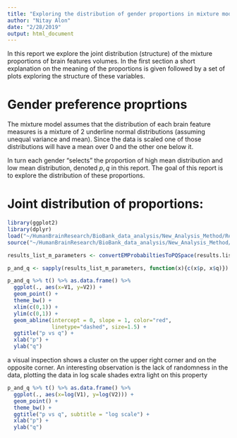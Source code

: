 ```yaml
---
title: "Exploring the distribution of gender proportions in mixture model"
author: "Nitay Alon"
date: "2/28/2019"
output: html_document
---
```


In this report we explore the joint distribution (structure) of the mixture proportions of brain features volumes. In the first section a short explanation on the meaning of the proportions is given followed by a set of plots exploring the structure of these variables. 

# Gender preference proprtions
The mixture model assumes that the distribution of each brain feature measures is a mixture of 2 underline normal distributions (assuming unequal variance and mean). Since the data is scaled one of those distributions will have a mean over 0 and the other one below it. 

In turn each gender "selects" the proportion of high mean distribution and low mean distribution, denoted $p,q$ in this report. The goal of this report is to explore the distribution of these proportions.

# Joint distribution of proportions:
```r
library(ggplot2)
library(dplyr)
load("~/HumanBrainResearch/BioBank_data_analysis/New_Analysis_Method/Residuals_analysis_methods/Results/New_analysis_method_results.RData")
source("~/HumanBrainResearch/BioBank_data_analysis/New_Analysis_Method/Residuals_analysis_methods/convert_em_probs_to_pq_space.R")

results_list_m_parameters <- convertEMProbabiltiesToPQSpace(results.list)

p_and_q <- sapply(results_list_m_parameters, function(x){c(x$p, x$q)})
```

```r
p_and_q %>% t() %>% as.data.frame() %>% 
  ggplot(., aes(x=V1, y=V2)) + 
  geom_point() +
  theme_bw() + 
  xlim(c(0,1)) + 
  ylim(c(0,1)) + 
  geom_abline(intercept = 0, slope = 1, color="red", 
              linetype="dashed", size=1.5) + 
  ggtitle("p vs q") +
  xlab("p") + 
  ylab("q")
```

a visual inspection shows a cluster on the upper right corner and on the opposite corner. An interesting observation is the lack of randomness in the data, plotting the data in log scale shades extra light on this property
```r
p_and_q %>% t() %>% as.data.frame() %>% 
  ggplot(., aes(x=log(V1), y=log(V2))) + 
  geom_point() +
  theme_bw() + 
  ggtitle("p vs q", subtitle = "log scale") +
  xlab("p") + 
  ylab("q")
```

